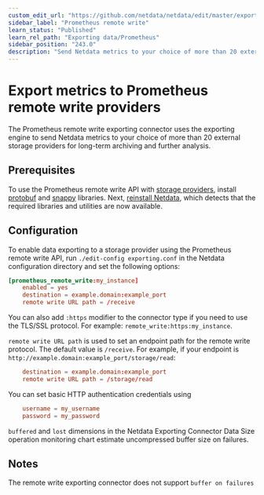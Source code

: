 ```yaml
---
custom_edit_url: "https://github.com/netdata/netdata/edit/master/exporting/prometheus/remote_write/README.md"
sidebar_label: "Prometheus remote write"
learn_status: "Published"
learn_rel_path: "Exporting data/Prometheus"
sidebar_position: "243.0"
description: "Send Netdata metrics to your choice of more than 20 external storage providers for long-term archiving and further analysis."
---
```



# Export metrics to Prometheus remote write providers

The Prometheus remote write exporting connector uses the exporting engine to send Netdata metrics to your choice of more
than 20 external storage providers for long-term archiving and further analysis.

## Prerequisites

To use the Prometheus remote write API with [storage
providers](https://prometheus.io/docs/operating/integrations/#remote-endpoints-and-storage), install
[protobuf](https://developers.google.com/protocol-buffers/) and [snappy](https://github.com/google/snappy) libraries.
Next, [reinstall Netdata](/docs/installation/reinstall-netdata), which detects that the required libraries and utilities
are now available.

## Configuration

To enable data exporting to a storage provider using the Prometheus remote write API, run `./edit-config exporting.conf`
in the Netdata configuration directory and set the following options:

```conf
[prometheus_remote_write:my_instance]
    enabled = yes
    destination = example.domain:example_port
    remote write URL path = /receive
```

You can also add `:https` modifier to the connector type if you need to use the TLS/SSL protocol. For example:
`remote_write:https:my_instance`.

`remote write URL path` is used to set an endpoint path for the remote write protocol. The default value is `/receive`.
For example, if your endpoint is `http://example.domain:example_port/storage/read`:

```conf
    destination = example.domain:example_port
    remote write URL path = /storage/read
```

You can set basic HTTP authentication credentials using

```conf
    username = my_username
    password = my_password
```

`buffered` and `lost` dimensions in the Netdata Exporting Connector Data Size operation monitoring chart estimate uncompressed
buffer size on failures.

## Notes

The remote write exporting connector does not support `buffer on failures`


